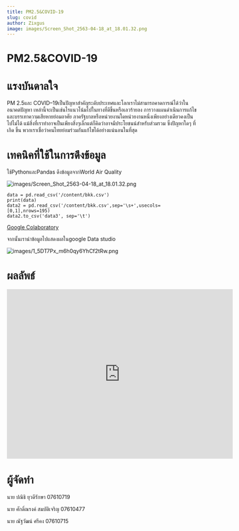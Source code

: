 ```yaml
---
title: PM2.5&COVID-19
slug: covid
author: Zixgus
image: images/Screen_Shot_2563-04-18_at_18.01.32.png
---
```


# PM2.5&COVID-19

# แรงบันดาลใจ

PM 2.5และ COVID–19เป็นปัญหาสำคัญระดับประเทศและโลกเราไม่สามารถคาดการณ์ได้ว่าในอนาคตปัญหา เหล่านี้จะเป็นเช่นไรแนวโน้มไปในทางที่ดีขึ้นหรือเลวร้ายลง การวางแผนดำเนินการแก้ไขและบรรเทาความเสียหายย่อมอาศัย ภาครัฐบาลหรือหน่วยงานใดหน่วยงานหนึ่งเพียงอย่างเดียวคงเป็นไปไม่ได้ แม้สิ่งที่เราทำอาจเป็นเพียงสิ่งๆเล็กแต่ก็คิดว่าอาจมีประโยชนน์สำหรับส่วมรวม ซึ่งปัญหาใดๆ ที่เกิด ขึ้น พวกเราเชื่อว่าคนไทยย่อมร่วมกันแก้ไขได้อย่างแน่นอนในที่สุด

# เทคนิคที่ใช้ในการดึงข้อมูล

ใช้PythonและPandas ดึงข้อมูลจากWorld Air Quality 

![images/Screen_Shot_2563-04-18_at_18.01.32.png](images/Screen_Shot_2563-04-18_at_18.01.32.png)

    data = pd.read_csv('/content/bkk.csv')
    print(data)
    data2 = pd.read_csv('/content/bkk.csv',sep='\s+',usecols=[0,1],nrows=195)
    data2.to_csv('data3', sep='\t')

[Google Colaboratory](https://colab.research.google.com/drive/1AbjAFmwhoK0xq8EkrXxFOCw4a8qrfARD)

จากนั้นเรานำข้อมูลไปแสดงผลในgoogle Data studio

![images/1_5DT7Px_m6h0qy6YhCf2tRw.png](images/1_5DT7Px_m6h0qy6YhCf2tRw.png)

# ผลลัพธ์

<iframe width="600" height="450" src="https://datastudio.google.com/embed/reporting/5a9ca841-3e94-4652-ab5d-6b6aa3e995af/page/l8tMB" frameborder="0" style="border:0" allowfullscreen></iframe>

# ผู้จัดทำ
นาย ปณิธิ ยุวดีรักษา 07610719

นาย ศักดิ์ณรงค์​ สมบัติเจริญ 07610477

นาย ณัฐวัฒน์ ศรีคง 07610715
